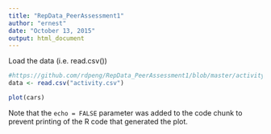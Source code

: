 ```yaml
---
title: "RepData_PeerAssessment1"
author: "ernest"
date: "October 13, 2015"
output: html_document
---
```

Load the data (i.e. read.csv())

```r
#https://github.com/rdpeng/RepData_PeerAssessment1/blob/master/activity.zip
data <- read.csv("activity.csv")
```


```r
plot(cars)
```

Note that the `echo = FALSE` parameter was added to the code chunk to prevent printing of the R code that generated the plot.
